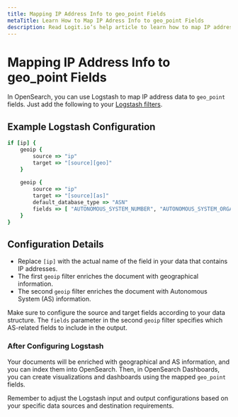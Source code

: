 ```yaml
---
title: Mapping IP Address Info to geo_point Fields
metaTitle: Learn How to Map IP Adress Info to geo_point Fields
description: Read Logit.io’s help article to learn how to map IP address data to geo_point fields in OpenSearch dashboards.
---
```


# Mapping IP Address Info to geo_point Fields

In OpenSearch, you can use Logstash to map IP address data to `geo_point` fields. 
Just add the following to your [Logstash filters](/log-management/ingestion-pipeline/configuration/configure-logstash-filters).

## Example Logstash Configuration

```ruby copy
if [ip] {
    geoip {
        source => "ip"
        target => "[source][geo]"
    }
    
    geoip {
        source => "ip"
        target => "[source][as]"
        default_database_type => "ASN"
        fields => [ "AUTONOMOUS_SYSTEM_NUMBER", "AUTONOMOUS_SYSTEM_ORGANIZATION"]
    }
}
```

## Configuration Details

- Replace `[ip]` with the actual name of the field in your data that contains IP addresses.
- The first `geoip` filter enriches the document with geographical information.
- The second `geoip` filter enriches the document with Autonomous System (AS) information.

Make sure to configure the source and target fields according to your 
data structure. The `fields` parameter in the second `geoip` filter 
specifies which AS-related fields to include in the output.

### After Configuring Logstash

Your documents will be enriched with geographical and AS information, 
and you can index them into OpenSearch. Then, in OpenSearch Dashboards, 
you can create visualizations and dashboards using the mapped `geo_point` fields.

Remember to adjust the Logstash input and output configurations 
based on your specific data sources and destination requirements.